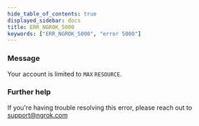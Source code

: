 ```yaml
---
hide_table_of_contents: true
displayed_sidebar: docs
title: ERR_NGROK_5000
keywords: ["ERR_NGROK_5000", "error 5000"]
---
```


### Message

Your account is limited to `MAX` `RESOURCE`.

### Further help

If you're having trouble resolving this error, please reach out to [support@ngrok.com](mailto:support@ngrok.com?subject=Help%20with%20ERR_NGROK_5000)
